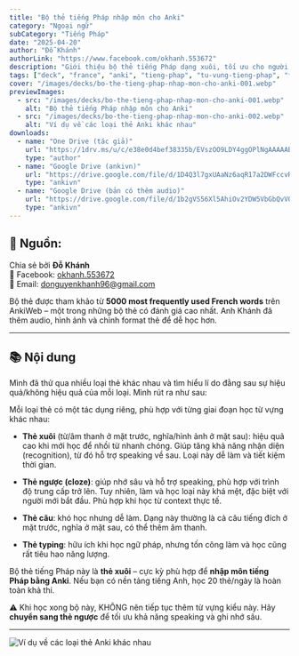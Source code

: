 ```yaml
---
title: "Bộ thẻ tiếng Pháp nhập môn cho Anki"
category: "Ngoại ngữ"
subCategory: "Tiếng Pháp"
date: "2025-04-20"
author: "Đỗ Khánh"
authorLink: "https://www.facebook.com/okhanh.553672"
description: "Giới thiệu bộ thẻ tiếng Pháp dạng xuôi, tối ưu cho người mới bắt đầu học qua Anki."
tags: ["deck", "france", "anki", "tieng-phap", "tu-vung-tieng-phap", "flashcard-cho-nguoi-moi"]
cover: "/images/decks/bo-the-tieng-phap-nhap-mon-cho-anki-001.webp"
previewImages:
  - src: "/images/decks/bo-the-tieng-phap-nhap-mon-cho-anki-001.webp"
    alt: "Bộ thẻ tiếng Pháp nhập môn cho Anki"
  - src: "/images/decks/bo-the-tieng-phap-nhap-mon-cho-anki-002.webp"
    alt: "Ví dụ về các loại thẻ Anki khác nhau"
downloads:
  - name: "One Drive (tác giả)"
    url: "https://1drv.ms/u/c/e38e0d4bef38335b/EVszOO9LDY4ggOPlNgAAAAAB2aP2PMXxxZUk8ZnOGtLdNg?e=fDzN5O"
    type: "author"
  - name: "Google Drive (ankivn)"
    url: "https://drive.google.com/file/d/1D4Q3l7gxUAaNz6aqR17a2DWFccvRIUYR/view"
    type: "ankivn"
  - name: "Google Drive (bản có thêm audio)"
    url: "https://drive.google.com/file/d/1b2gVS56Xl5AhiOv2YDW5VbGbQvVO7MPE/view"
    type: "ankivn"
---
```


## 📝 Nguồn:

Chia sẻ bởi **Đỗ Khánh**  
📘 Facebook: [okhanh.553672](https://www.facebook.com/okhanh.553672)  
📧 Email: donguyenkhanh96@gmail.com  

Bộ thẻ được tham khảo từ **5000 most frequently used French words** trên AnkiWeb – một trong những bộ thẻ có đánh giá cao nhất. Anh Khánh đã thêm audio, hình ảnh và chỉnh format thẻ để dễ học hơn.

---

## 📚 Nội dung

Mình đã thử qua nhiều loại thẻ khác nhau và tìm hiểu lí do đằng sau sự hiệu quả/không hiệu quả của mỗi loại. Mình rút ra như sau:

Mỗi loại thẻ có một tác dụng riêng, phù hợp với từng giai đoạn học từ vựng khác nhau:

- **Thẻ xuôi** (từ/âm thanh ở mặt trước, nghĩa/hình ảnh ở mặt sau): hiệu quả cao khi mới học để nhồi từ nhanh chóng. Giúp tăng khả năng nhận diện (recognition), từ đó hỗ trợ speaking về sau. Loại này dễ làm và tiết kiệm thời gian.

- **Thẻ ngược (cloze)**: giúp nhớ sâu và hỗ trợ speaking, phù hợp với trình độ trung cấp trở lên. Tuy nhiên, làm và học loại này khá mệt, đặc biệt với người mới bắt đầu. Phù hợp khi học từ context thực tế.

- **Thẻ câu**: khó học nhưng dễ làm. Dạng này thường là cả câu tiếng đích ở mặt trước, nghĩa ở mặt sau, có thể thêm âm thanh.

- **Thẻ typing**: hữu ích khi học ngữ pháp, nhưng tốn công làm và học cũng rất tiêu hao năng lượng.

Bộ thẻ tiếng Pháp này là **thẻ xuôi** – cực kỳ phù hợp để **nhập môn tiếng Pháp bằng Anki**. Nếu bạn có nền tảng tiếng Anh, học 20 thẻ/ngày là hoàn toàn khả thi.

⚠️ Khi học xong bộ này, KHÔNG nên tiếp tục thêm từ vựng kiểu này. Hãy **chuyển sang thẻ ngược** để tối ưu khả năng speaking và ghi nhớ sâu.

---

![Ví dụ về các loại thẻ Anki khác nhau](/images/decks/bo-the-tieng-phap-nhap-mon-cho-anki-002.webp)